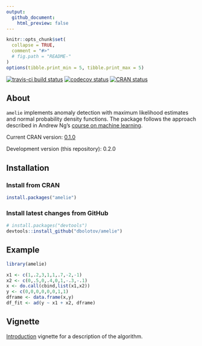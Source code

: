 ```yaml
---
output:
  github_document:
    html_preview: false
---
```


<!-- README.md is generated from README.Rmd. Please edit that file -->


```r
knitr::opts_chunk$set(
  collapse = TRUE,
  comment = "#>"
  # fig.path = "README-"
)
options(tibble.print_min = 5, tibble.print_max = 5)
```

[![travis-ci build status](https://travis-ci.org/dbolotov/amelie.svg?branch=master)](https://travis-ci.org/dbolotov/amelie)
[![codecov status](https://codecov.io/gh/dbolotov/amelie/branch/master/graph/badge.svg)](https://codecov.io/gh/dbolotov/amelie)
[![CRAN status](https://www.r-pkg.org/badges/version/amelie)](https://cran.r-project.org/package=amelie)


## About

`amelie` implements anomaly detection with maximum likelihood estimates and normal probability density functions. The package follows the approach described in Andrew Ng's [course on machine learning](https://www.coursera.org/learn/machine-learning).

Current CRAN version: [0.1.0](https://cran.r-project.org/web/packages/amelie/index.html)

Development version (this repository): 0.2.0


## Installation

### Install from CRAN
```r
install.packages("amelie")
```

### Install latest changes from GitHub
```r
# install.packages("devtools")
devtools::install_github("dbolotov/amelie")
```


## Example

```r
library(amelie)

x1 <- c(1,.2,3,1,1,.7,-2,-1)
x2 <- c(0,.5,0,.4,0,1,-.3,-.1)
x <- do.call(cbind,list(x1,x2))
y <- c(0,0,0,0,0,0,1,1)
dframe <- data.frame(x,y)
df_fit <- ad(y ~ x1 + x2, dframe)
```

## Vignette

[Introduction](https://cran.r-project.org/web/packages/amelie/vignettes/amelie-introduction.html) vignette for a description of the algorithm.
